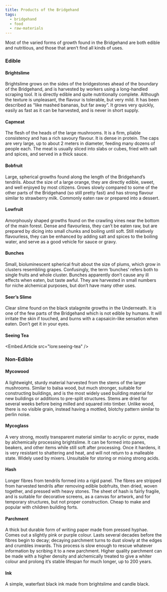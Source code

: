 ```yaml
---
title: Products of the Bridgehand
tags:
  - bridgehand
  - food
  - raw-materials
---
```

Most of the varied forms of growth found in the Bridgehand are both edible and
nutritious, and those that aren’t find all kinds of uses.

### Edible

#### Brightslime
Brightslime grows on the sides of the bridgestones ahead of the boundary of the
Bridgehand, and is harvested by workers using a long-handled scraping tool. It
is directly edible and quite nutritionally complete. Although the texture is
unpleasant, the flavour is tolerable, but very mild. It has been described as
“like mashed bananas, but far away”. It grows very quickly, easily as fast as
it can be harvested, and is never in short supply.

#### Capmeat
The flesh of the heads of the large mushrooms. It is a firm, pliable
consistency and has a rich savoury flavour. It is dense in protein. The caps
are very large, up to about 2 meters in diameter, feeding many dozens of people
each. The meat is usually sliced into slabs or cubes, fried with salt and
spices, and served in a thick sauce.

#### Bobfruit
Large, spherical growths found along the length of the Bridgehand’s tendrils.
About the size of a large orange, they are directly edible, sweet, and well
enjoyed by most citizens. Grows slowly compared to some of the other parts of
the Bridgehand (so still pretty fast) and has strong flavour similar to
strawberry milk. Commonly eaten raw or prepared into a dessert.

#### Lowfruit
Amorphously shaped growths found on the crawling vines near the bottom of the
main forest. Dense and flavourless, they can’t be eaten raw, but are prepared
by dicing into small chunks and boiling until soft. Still relatively
flavourless, they can be enhanced by adding salt and spices to the boiling
water, and serve as a good vehicle for sauce or gravy.

#### Bunches
Small, bioluminescent spherical fruit about the size of plums, which grow
in clusters resembling grapes. Confusingly, the term ‘bunches’ refers both to
single fruits and whole cluster. Bunches apparently don’t cause any ill
effects when eaten, but taste awful. They are harvested in small numbers for
niche alchemical purposes, but don’t have many other uses.

#### Seer’s Slime
Clear slime found on the black stalagmite growths in the Underneath. It is one
of the few parts of the Bridgehand which is not edible by humans. It will
irritate the skin if touched, and burns with a capsaicin-like sensation when
eaten. Don’t get it in your eyes.

#### Seeing Tea
<Embed.Article src="lore:seeing-tea" />

### Non-Edible

#### Mycowood
A lightweight, sturdy material harvested from the stems of the larger
mushrooms. Similar to balsa wood, but much stronger, suitable for constructing
buildings, and is the most widely used building material for new buildings or
additions to pre-split structures. Stems are dried for several weeks before
being milled and squared into timber. Unlike wood, there is no visible grain,
instead having a mottled, blotchy pattern similar to perlin noise.

#### Mycoglass
A very strong, mostly transparent material similar to acrylic or pyrex, made by
alchemically processing brightslime. It can be formed into panes, beakers, and
other items while still soft after processing. Once it hardens, it is very
resistant to shattering and heat, and will not return to a malleable state.
Widely used by mixers. Unsuitable for storing or mixing strong acids.

#### Hash
Longer fibres from tendrils formed into a rigid panel. The fibres are stripped
from harvested tendrils after removing edible bobfruits, then dried, woven
together, and pressed with heavy stones. The sheet of hash is fairly fragile,
and is suitable for decorative screens, as a canvas for artwork, and for
temporary structures, but not proper construction. Cheap to make and popular
with children building forts.

#### Parchment
A thick but durable form of writing paper made from pressed hyphae. Comes out a
slightly pink or purple colour. Lasts several decades before the fibres begin
to decay; decaying parchment turns to dust slowly at the edges and crumbles
inwards. This process is slow enough to rescue whatever information by scribing
it to a new parchment. Higher quality parchment can be made with a higher
density and alchemically treated to give a whiter colour and prolong it’s
stable lifespan for much longer, up to 200 years.

#### Ink
A simple, waterfast black ink made from brightslime and candle black.

